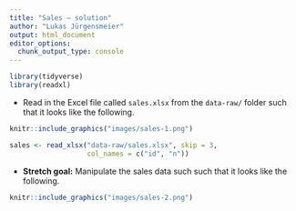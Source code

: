 ```yaml
---
title: "Sales — solution"
author: "Lukas Jürgensmeier"
output: html_document
editor_options: 
  chunk_output_type: console
---
```


```r
library(tidyverse)
library(readxl)
```

-   Read in the Excel file called `sales.xlsx` from the `data-raw/` folder such that it looks like the following.

```r
knitr::include_graphics("images/sales-1.png")
```

```r
sales <- read_xlsx("data-raw/sales.xlsx", skip = 3,
                   col_names = c("id", "n"))
```

-   **Stretch goal:** Manipulate the sales data such such that it looks like the following.

```r
knitr::include_graphics("images/sales-2.png")
```

```r

```
